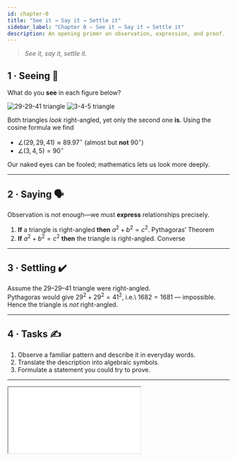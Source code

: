 ```yaml
---
id: chapter-0
title: "See it → Say it → Settle it"
sidebar_label: "Chapter 0 — See it → Say it → Settle it"
description: An opening primer on observation, expression, and proof.
---
```


> *See it, say it, settle it.*

## 1 · Seeing 👀

What do you **see** in each figure below?

![29-29-41 triangle](static/img/triangle-29-29-41.png)
![3-4-5 triangle](static/img/triangle-3-4-5.png)

Both triangles *look* right-angled, yet only the second one **is**.
Using the cosine formula we find  

* $\angle(29,29,41)\approx 89.97^{\circ}$ (almost but **not** $90^{\circ}$)  
* $\angle(3,4,5)=90^{\circ}$  

Our naked eyes can be fooled; mathematics lets us look more deeply.

---

## 2 · Saying 🗣️

Observation is not enough—we must **express** relationships precisely.

1. **If** a triangle is right-angled **then** $a^{2}+b^{2}=c^{2}$. <span class="badge badge--secondary">Pythagoras’ Theorem</span>  
2. **If** $a^{2}+b^{2}=c^{2}$ **then** the triangle is right-angled. <span class="badge badge--secondary">Converse</span>

---

## 3 · Settling ✔️

Assume the $29$–$29$–$41$ triangle were right-angled.  
Pythagoras would give $29^{2}+29^{2}=41^{2}$, i.e.\ $1682=1681$ — impossible.  
Hence the triangle is *not* right-angled.

---

## 4 · Tasks ✍️

1. Observe a familiar pattern and describe it in everyday words.  
2. Translate the description into algebraic symbols.  
3. Formulate a statement you could try to prove.

---

<!-- interactive widget LAST -->
<iframe
  src={useBaseUrl('/if-then.html')}
  style={{ width: '100%', height: '420px', border: 'none' }}
/>
